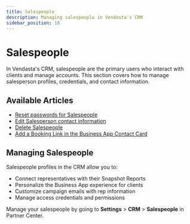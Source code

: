 ```yaml
---
title: Salespeople
description: Managing salespeople in Vendasta's CRM
sidebar_position: 10
---
```


# Salespeople

In Vendasta's CRM, salespeople are the primary users who interact with clients and manage accounts. This section covers how to manage salesperson profiles, credentials, and contact information.

## Available Articles

- [Reset passwords for Salespeople](./reset-passwords-for-salespeople)
- [Edit Salesperson contact information](./edit-salesperson-contact-information)
- [Delete Salespeople](./delete-salespeople)
- [Add a Booking Link in the Business App Contact Card](./add-a-booking-link-in-the-business-app-contact-card)

## Managing Salespeople

Salespeople profiles in the CRM allow you to:

- Connect representatives with their Snapshot Reports
- Personalize the Business App experience for clients
- Customize campaign emails with rep information
- Manage access credentials and permissions

Manage your salespeople by going to **Settings** > **CRM** > **Salespeople** in Partner Center.